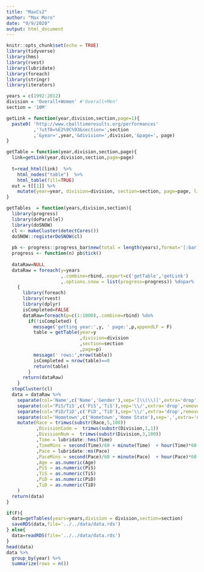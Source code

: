```yaml
---
title: "MaxCs2"
author: "Max Moro"
date: "9/9/2020"
output: html_document
---
```


```r
knitr::opts_chunk$set(echo = TRUE)
library(tidyverse)
library(hms)
library(rvest)
library(lubridate)
library(foreach)
library(stringr)
library(iterators)

years = c(1992:2012)
division = 'Overall+Women' #'Overall+Men"
section = '10M' 
```

```r
getLink = function(year,division,section,page=1){
  paste0( 'http://www.cballtimeresults.org/performances'
          ,'?utf8=%E2%9C%93&section=',section
          ,'&year=',year,'&division=',division,'&page=', page)
}

getTable = function(year,division,section,page){
  link=getLink(year,division,section,page=page)
  
  t=read_html(link)  %>% 
    html_nodes("table")  %>% 
    html_table(fill=TRUE) 
  out = t[[1]] %>%
    mutate(year=year, division=division, section=section, page=page, link=link)
}

getTables  = function(years,division,section){
  library(progress)
  library(doParallel)
  library(doSNOW)
  cl <- makeCluster(detectCores())
  doSNOW::registerDoSNOW(cl)
  
  pb <- progress::progress_bar$new(total = length(years),format='[:bar] :percent :eta')
  progress <- function(n) pb$tick()
  
  dataRaw=NULL
  dataRaw = foreach(y=years
                    ,.combine=rbind,.export=c('getTable','getLink')
                    ,.options.snow = list(progress=progress)) %dopar%
    {
      library(foreach)
      library(rvest)
      library(dplyr)
      isCompleted=FALSE
      dataRaw=foreach(p=c(1:1000),.combine=rbind) %do%
        if(!isCompleted) {
          message('getting year:',y, ' page:',p,appendLF = F)
          table = getTable(year=y
                           ,division=division
                           ,section=section
                           ,page=p)
          message(' rows:',nrow(table))
          isCompleted = nrow(table)==0
          return(table)
        }
      return(dataRaw)
    }
  stopCluster(cl)
  data = dataRaw %>%
    separate(col='Name',c('Name','Gender'),sep='[\\(\\)]',extra='drop',remove=TRUE) %>%
    separate(col='PiS/TiS',c('PiS','TiS'),sep='\\/',extra='drop',remove=TRUE) %>%
    separate(col='PiD/TiD',c('PiD','TiD'),sep='\\/',extra='drop',remove=TRUE) %>%
    separate(col='Hometown',c('Hometown','Home State'),sep=',',extra='drop',remove=TRUE,fill='right') %>%
    mutate(Race = trimws(substr(Race,5,100))
           ,DivisionCode =  trimws(substr(Division,1,1))
           ,DivisionNum =  trimws(substr(Division,3,100))
           ,Time = lubridate::hms(Time)
           ,TimeMins = second(Time)/60 + minute(Time)  + hour(Time)*60
           ,Pace = lubridate::ms(Pace)
           ,PaceMins = second(Pace)/60 + minute(Pace)  + hour(Pace)*60
           ,Age = as.numeric(Age)
           ,PiS = as.numeric(PiS)
           ,TiS = as.numeric(TiS)
           ,PiD = as.numeric(PiD)
           ,TiD = as.numeric(TiD)
    )
  return(data) 
}

```

```r
if(F){
  data=getTables(years=years,division = division,section=section)
  saveRDS(data,file='../../data/data.rds')
} else{
  data=readRDS(file='../../data/data.rds')
}
head(data)
data %>%
  group_by(year) %>%
  summarize(rows = n())
```

